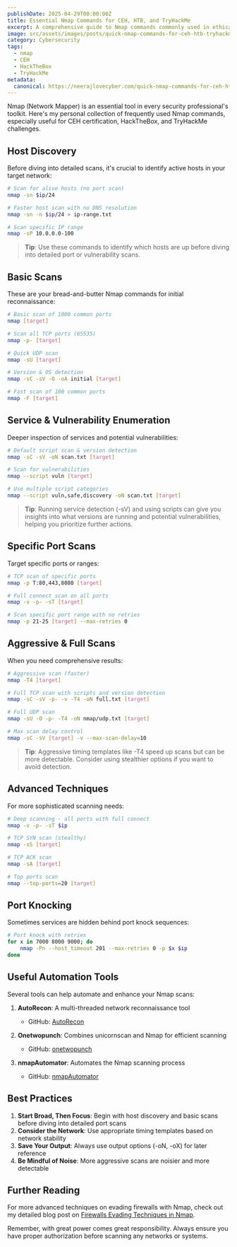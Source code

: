 ```yaml
---
publishDate: 2025-04-29T00:00:00Z
title: Essential Nmap Commands for CEH, HTB, and TryHackMe
excerpt: A comprehensive guide to Nmap commands commonly used in ethical hacking, HackTheBox, and TryHackMe challenges. From basic scans to advanced techniques.
image: src/assets/images/posts/quick-nmap-commands-for-ceh-htb-tryhackme.png
category: Cybersecurity
tags:
  - nmap
  - CEH
  - HackTheBox
  - TryHackMe
metadata:
  canonical: https://neerajlovecyber.com/quick-nmap-commands-for-ceh-htb-tryhackme
---
```



Nmap (Network Mapper) is an essential tool in every security professional's toolkit. Here's my personal collection of frequently used Nmap commands, especially useful for CEH certification, HackTheBox, and TryHackMe challenges.

## Host Discovery

Before diving into detailed scans, it's crucial to identify active hosts in your target network:

```bash
# Scan for alive hosts (no port scan)
nmap -sn $ip/24

# Faster host scan with no DNS resolution
nmap -sn -n $ip/24 > ip-range.txt

# Scan specific IP range
nmap -sP 10.0.0.0-100
```

> **Tip**: Use these commands to identify which hosts are up before diving into detailed port or vulnerability scans.

## Basic Scans

These are your bread-and-butter Nmap commands for initial reconnaissance:

```bash
# Basic scan of 1000 common ports
nmap [target]

# Scan all TCP ports (65535)
nmap -p- [target]

# Quick UDP scan
nmap -sU [target]

# Version & OS detection
nmap -sC -sV -O -oA initial [target]

# Fast scan of 100 common ports
nmap -F [target]
```

## Service & Vulnerability Enumeration

Deeper inspection of services and potential vulnerabilities:

```bash
# Default script scan & version detection
nmap -sC -sV -oN scan.txt [target]

# Scan for vulnerabilities
nmap --script vuln [target]

# Use multiple script categories
nmap --script vuln,safe,discovery -oN scan.txt [target]
```

> **Tip**: Running service detection (-sV) and using scripts can give you insights into what versions are running and potential vulnerabilities, helping you prioritize further actions.

## Specific Port Scans

Target specific ports or ranges:

```bash
# TCP scan of specific ports
nmap -p T:80,443,8080 [target]

# Full connect scan on all ports
nmap -v -p- -sT [target]

# Scan specific port range with no retries
nmap -p 21-25 [target] --max-retries 0
```

## Aggressive & Full Scans

When you need comprehensive results:

```bash
# Aggressive scan (faster)
nmap -T4 [target]

# Full TCP scan with scripts and version detection
nmap -sC -sV -p- -v -T4 -oN full.txt [target]

# Full UDP scan
nmap -sU -O -p- -T4 -oN nmap/udp.txt [target]

# Max scan delay control
nmap -sC -sV [target] -v --max-scan-delay=10
```

> **Tip**: Aggressive timing templates like -T4 speed up scans but can be more detectable. Consider using stealthier options if you want to avoid detection.

## Advanced Techniques

For more sophisticated scanning needs:

```bash
# Deep scanning - all ports with full connect
nmap -v -p- -sT $ip

# TCP SYN scan (stealthy)
nmap -sS [target]

# TCP ACK scan
nmap -sA [target]

# Top ports scan
nmap --top-ports=20 [target]
```

## Port Knocking

Sometimes services are hidden behind port knock sequences:

```bash
# Port knock with retries
for x in 7000 8000 9000; do
    nmap -Pn --host_timeout 201 --max-retries 0 -p $x $ip
done
```

## Useful Automation Tools

Several tools can help automate and enhance your Nmap scans:

1. **AutoRecon**: A multi-threaded network reconnaissance tool
   - GitHub: [AutoRecon](https://github.com/Tib3rius/AutoRecon)

2. **Onetwopunch**: Combines unicornscan and Nmap for efficient scanning
   - GitHub: [onetwopunch](https://github.com/superkojiman/onetwopunch.git)

3. **nmapAutomator**: Automates the Nmap scanning process
   - GitHub: [nmapAutomator](https://github.com/21y4d/nmapAutomator)

## Best Practices

1. **Start Broad, Then Focus**: Begin with host discovery and basic scans before diving into detailed port scans
2. **Consider the Network**: Use appropriate timing templates based on network stability
3. **Save Your Output**: Always use output options (-oN, -oX) for later reference
4. **Be Mindful of Noise**: More aggressive scans are noisier and more detectable

## Further Reading

For more advanced techniques on evading firewalls with Nmap, check out my detailed blog post on [Firewalls Evading Techniques in Nmap](https://neerajlovecyber.com/blog/firewall-evasion-nmap).

Remember, with great power comes great responsibility. Always ensure you have proper authorization before scanning any networks or systems.
